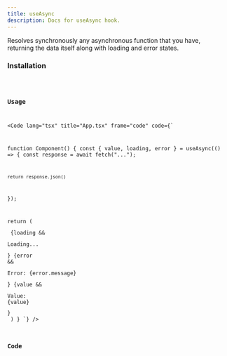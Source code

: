 ```yaml
---
title: useAsync
description: Docs for useAsync hook.
---
```



Resolves synchronously any asynchronous function that you have, returning the data itself along with loading and error states.

### Installation

<Code code="npx rabbithook@latest add use-async" lang="bash" frame={false} />

### Usage
<Code
  lang="tsx"
  title="App.tsx"
  frame="code"
  code={`

function Component() {
  const { value, loading, error } = useAsync(() => {
    const response = await fetch("...");

    return response.json()
  });

  return (
    <div>
      {loading && <p>Loading...</p>}
      {error && <p>Error: {error.message}</p>}
      {value && <p>Value: {value}</p>}
    </div>
  )
}
`}
/>

### Code
<Tabs>
  <TabItem label="Typescript">
    <Code
      lang="ts"ß
      title="use-async.ts"
      frame="code"
      code={hookTypescript}
    />
  </TabItem>
  <TabItem label="Javascript">
    <Code
      lang="js"
      title="use-async.js"
      frame="code"
      code={hookJavascript}
    />
  </TabItem>
</Tabs>

